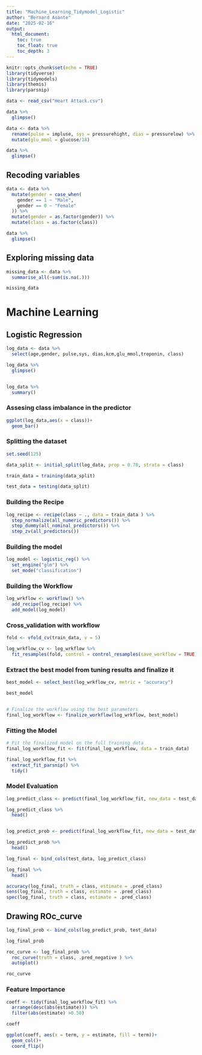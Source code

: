 ```yaml
---
title: "Machine_Learning_Tidymodel_Logistic"
author: "Bernard Asante"
date: "2025-02-16"
output: 
  html_document:
    toc: true
    toc_float: true 
    toc_depth: 3
---
```


```r
knitr::opts_chunk$set(echo = TRUE)
library(tidyverse)
library(tidymodels)
library(themis)
library(parsnip)
```

```r
data <- read_csv("Heart Attack.csv")

data %>% 
  glimpse()
```
```r
data <- data %>% 
  rename(pulse = impluse, sys = pressurehight, dias = pressurelow) %>% 
  mutate(glu_mmol = glucose/18)

data %>% 
  glimpse()
```


## Recoding variables 

```r
data <- data %>% 
  mutate(gender = case_when(
    gender == 1 ~ "Male",
    gender == 0 ~ "Female"
  )) %>% 
  mutate(gender = as.factor(gender)) %>% 
  mutate(class = as.factor(class))

data %>% 
  glimpse()
```


## Exploring missing data 

```r
missing_data <- data %>% 
  summarise_all(~sum(is.na(.)))

missing_data
```

# Machine Learning 

## Logistic Regression 

```r

log_data <- data %>% 
  select(age,gender, pulse,sys, dias,kcm,glu_mmol,troponin, class)

log_data %>% 
  glimpse()


log_data %>% 
  summary()
```
### Assesing class imbalance in the predictor 

```r
ggplot(log_data,aes(x = class))+
  geom_bar()
```

### Splitting the dataset

```r
set.seed(125)

data_split <- initial_split(log_data, prop = 0.70, strata = class)

train_data = training(data_split)

test_data = testing(data_split)
```


### Building the Recipe 

```r
log_recipe <- recipe(class ~ ., data = train_data ) %>% 
  step_normalize(all_numeric_predictors()) %>% 
  step_dummy(all_nominal_predictors()) %>% 
  step_zv(all_predictors())
```


### Building the model

```r
log_model <- logistic_reg() %>% 
  set_engine("glm") %>% 
  set_mode("classification")

```

### Building the Workflow

```r
log_wrkflow <- workflow() %>% 
  add_recipe(log_recipe) %>% 
  add_model(log_model)
```


### Cross_validation with workflow 

```r
fold <- vfold_cv(train_data, v = 5)

log_wrkflow_cv <- log_wrkflow %>% 
  fit_resamples(fold, control = control_resamples(save_workflow = TRUE))

```
###  Extract the best model from tuning results and finalize it 

```r

best_model <- select_best(log_wrkflow_cv, metric = "accuracy")

best_model


# Finalize the workflow using the best parameters
final_log_workflow <- finalize_workflow(log_wrkflow, best_model)

```


### Fitting the Model 

```r
# Fit the finalized model on the full training data
final_log_workflow_fit <- fit(final_log_workflow, data = train_data)

```

```r
final_log_workflow_fit %>% 
  extract_fit_parsnip() %>% 
  tidy()
```


### Model Evaluation 


```r
log_predict_class <- predict(final_log_workflow_fit, new_data = test_data, type = "class")

log_predict_class %>% 
  head()


log_predict_prob <- predict(final_log_workflow_fit, new_data = test_data, type = "prob") 

log_predict_prob %>% 
  head()
```
```r
log_final <- bind_cols(test_data, log_predict_class)

log_final %>% 
  head()
```

```r
accuracy(log_final, truth = class, estimate = .pred_class)
sens(log_final, truth = class, estimate = .pred_class)
spec(log_final, truth = class, estimate = .pred_class)
```

## Drawing ROc_curve 

```r
log_final_prob <- bind_cols(log_predict_prob, test_data)

log_final_prob
```


```r
roc_curve <- log_final_prob %>% 
  roc_curve(truth = class, .pred_negative ) %>% 
  autoplot()

roc_curve
```

### Feature Importance 

```r
coeff <- tidy(final_log_workflow_fit) %>% 
  arrange(desc(abs(estimate))) %>% 
  filter(abs(estimate) >0.50)

coeff
```


```r
ggplot(coeff, aes(x = term, y = estimate, fill = term))+
  geom_col()+
  coord_flip()
```







